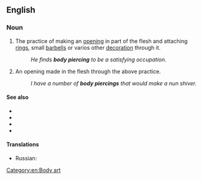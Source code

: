 ==English==
{{wikipedia}}

===Noun===
{{en-noun|head=[[body]] [[piercing]]}}

# {{label|en|uncountable}} The practice of making an [[opening]] in part of the flesh and attaching [[ring]]s, small [[barbells]] or varios other [[decoration]] through it.
#: ''He finds '''body piercing''' to be a satisfying occupation.''
# {{label|en|countable}} An opening made in the flesh through the above practice.
#: ''I have a number of '''body piercings''' that would make a nun shiver.''

====See also====
* {{l|en|body jewelry}}
* {{l|en|genital piercing}}
* {{l|en|industrial piercing}}
* {{l|en|surface piercing}}

====Translations====
{{trans-top|the practice}}
{{trans-mid}}
{{trans-bottom}}

{{trans-top|the hole}}
* Russian: {{t+|ru|пи́рсинг|m}}
{{trans-mid}}
{{trans-bottom}}

[[Category:en:Body art]]